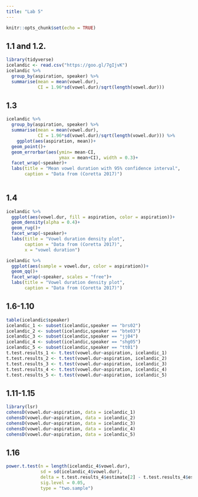 ```yaml
---
title: "Lab 5"
---
```


```r
knitr::opts_chunk$set(echo = TRUE)
```

## 1.1 and 1.2.
```r
library(tidyverse)
icelandic <- read.csv("https://goo.gl/7gIjvK")
icelandic %>% 
  group_by(aspiration, speaker) %>%
  summarise(mean = mean(vowel.dur),
            CI = 1.96*sd(vowel.dur)/sqrt(length(vowel.dur)))
```

## 1.3
```r
icelandic %>% 
  group_by(aspiration, speaker) %>%
  summarise(mean = mean(vowel.dur),
            CI = 1.96*sd(vowel.dur)/sqrt(length(vowel.dur))) %>% 
    ggplot(aes(aspiration, mean))+
  geom_point()+
  geom_errorbar(aes(ymin= mean-CI,
                    ymax = mean+CI), width = 0.3)+
  facet_wrap(~speaker)+
  labs(title = "Mean vowel duration with 95% confidence interval",
       caption = "Data from (Coretta 2017)")
  
```

## 1.4
```r
icelandic %>% 
  ggplot(aes(vowel.dur, fill = aspiration, color = aspiration))+
  geom_density(alpha = 0.4)+
  geom_rug()+
  facet_wrap(~speaker)+
  labs(title = "Vowel duration density plot",
       caption = "Data from (Coretta 2017)",
       x = "vowel duration")
```
```r
icelandic %>% 
  ggplot(aes(sample = vowel.dur, color = aspiration))+
  geom_qq()+
  facet_wrap(~speaker, scales = "free")+
  labs(title = "Vowel duration density plot",
       caption = "Data from (Coretta 2017)")
```

## 1.6-1.10

```r
table(icelandic$speaker)
icelandic_1 <- subset(icelandic,speaker == "brs02")
icelandic_2 <- subset(icelandic,speaker == "bte03")
icelandic_3 <- subset(icelandic,speaker == "jj04")
icelandic_4 <- subset(icelandic,speaker == "shg05")
icelandic_5 <- subset(icelandic,speaker == "tt01")
t.test.results_1 <- t.test(vowel.dur~aspiration, icelandic_1)
t.test.results_2 <- t.test(vowel.dur~aspiration, icelandic_2)
t.test.results_3 <- t.test(vowel.dur~aspiration, icelandic_3)
t.test.results_4 <- t.test(vowel.dur~aspiration, icelandic_4)
t.test.results_5 <- t.test(vowel.dur~aspiration, icelandic_5)
```

## 1.11-1.15
```r
library(lsr)
cohensD(vowel.dur~aspiration, data = icelandic_1)
cohensD(vowel.dur~aspiration, data = icelandic_2)
cohensD(vowel.dur~aspiration, data = icelandic_3)
cohensD(vowel.dur~aspiration, data = icelandic_4)
cohensD(vowel.dur~aspiration, data = icelandic_5)
```

## 1.16
```r
power.t.test(n = length(icelandic_4$vowel.dur),
             sd = sd(icelandic_4$vowel.dur),
             delta = t.test.results_4$estimate[2] - t.test.results_4$estimate[1],
             sig.level = 0.05,
             type = "two.sample")
```

